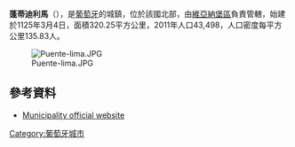 {{Coord|41|46|N|8|34|W|display=title}}

'''蓬蒂迪利馬'''（{{lang-pt|Ponte de Lima}}），是[[葡萄牙|葡萄牙]]的城鎮，位於該國北部，由[[維亞納堡區|維亞納堡區]]負責管轄，始建於1125年3月4日，面積320.25平方公里，2011年人口43,498，人口密度每平方公里135.83人。

[[Image:Puente-lima.JPG|thumb]]

==參考資料==
*[http://www.cm-pontedelima.pt/ Municipality official website] {{Wayback|url=http://www.cm-pontedelima.pt/ |date=20210506175846 }}

{{Portugal-geo-stub}}
[[Category:葡萄牙城市|Category:葡萄牙城市]]